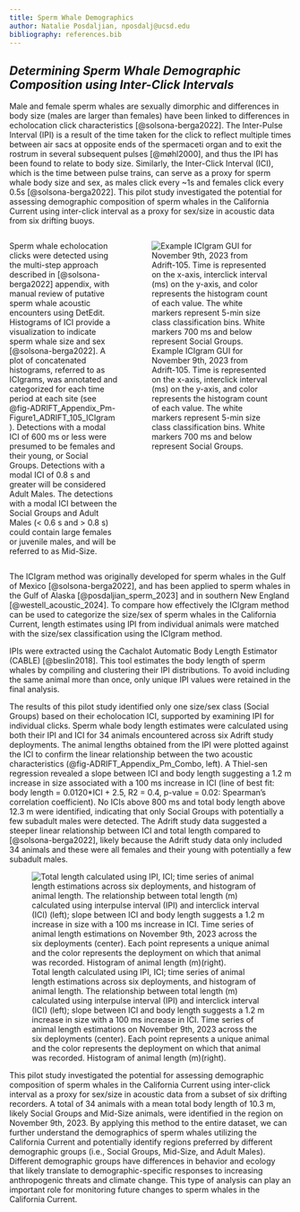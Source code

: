 ```yaml
---
title: Sperm Whale Demographics 
author: Natalie Posdaljian, nposdalj@ucsd.edu
bibliography: references.bib
---
```


## *Determining Sperm Whale Demographic Composition using Inter-Click Intervals*

Male and female sperm whales are sexually dimorphic and differences in body size (males are larger than females) have been linked to differences in echolocation click characteristics [@solsona-berga2022]. The Inter-Pulse Interval (IPI) is a result of the time taken for the click to reflect multiple times between air sacs at opposite ends of the spermaceti organ and to exit the rostrum in several subsequent pulses [@møhl2000], and thus the IPI has been found to relate to body size. Similarly, the Inter-Click Interval (ICI), which is the time between pulse trains, can serve as a proxy for sperm whale body size and sex, as males click every \~1s and females click every 0.5s [@solsona-berga2022]. This pilot study investigated the potential for assessing demographic composition of sperm whales in the California Current using inter-click interval as a proxy for sex/size in acoustic data from six drifting buoys.

::: columns
::: {.column width="40%"}
Sperm whale echolocation clicks were detected using the multi-step approach described in [@solsona-berga2022] appendix, with manual review of putative sperm whale acoustic encounters using DetEdit. Histograms of ICI provide a visualization to indicate sperm whale size and sex [@solsona-berga2022]. A plot of concatenated histograms, referred to as ICIgrams, was annotated and categorized for each time period at each site (see @fig-ADRIFT_Appendix_Pm-Figure1_ADRIFT_105_ICIgram). Detections with a modal ICI of 600 ms or less were presumed to be females and their young, or Social Groups. Detections with a modal ICI of 0.8 s and greater will be considered Adult Males. The detections with a modal ICI between the Social Groups and Adult Males (\< 0.6 s and \> 0.8 s) could contain large females or juvenile males, and will be referred to as Mid-Size.
:::

::: {.column width="60%"}
![Example ICIgram GUI for November 9th, 2023 from Adrift-105. Time is represented on the x-axis, interclick interval (ms) on the y-axis, and color represents the histogram count of each value. The white markers represent 5-min size class classification bins. White markers 700 ms and below represent Social Groups.](images/ADRIFT_Appendix_Pm-Figure1_ADRIFT_105_ICIgram.png){#fig-ADRIFT_Appendix_Pm-Figure1_ADRIFT_105_ICIgram fig-alt="ICIgram from sample dataset with ICI on y axis (ms) and time on x axis (minutes), with histogram counts in color, ranging from dark blue (0-5) to bright yellow (40-50). White markers represent 5 min size class bins. All white markers are at or below 700 ICI, and high histogram counts (identified by yellow and orange colors) are below 700 ICI, suggesting these sperm whale clicks represent social groups."}
:::
:::

The ICIgram method was originally developed for sperm whales in the Gulf of Mexico [@solsona-berga2022], and has been applied to sperm whales in the Gulf of Alaska [@posdaljian_sperm_2023] and in southern New England [@westell_acoustic_2024]. To compare how effectively the ICIgram method can be used to categorize the size/sex of sperm whales in the California Current, length estimates using IPI from individual animals were matched with the size/sex classification using the ICIgram method.

IPIs were extracted using the Cachalot Automatic Body Length Estimator (CABLE) [@beslin2018]. This tool estimates the body length of sperm whales by compiling and clustering their IPI distributions. To avoid including the same animal more than once, only unique IPI values were retained in the final analysis.

The results of this pilot study identified only one size/sex class (Social Groups) based on their echolocation ICI, supported by examining IPI for individual clicks. Sperm whale body length estimates were calculated using both their IPI and ICI for 34 animals encountered across six Adrift study deployments. The animal lengths obtained from the IPI were plotted against the ICI to confirm the linear relationship between the two acoustic characteristics (@fig-ADRIFT_Appendix_Pm_Combo, left). A Thiel-sen regression revealed a slope between ICI and body length suggesting a 1.2 m increase in size associated with a 100 ms increase in ICI (line of best fit: body length = 0.0120\*ICI + 2.5, R2 = 0.4, p-value = 0.02: Spearman's correlation coefficient). No ICIs above 800 ms and total body length above 12.3 m were identified, indicating that only Social Groups with potentially a few subadult males were detected. The Adrift study data suggested a steeper linear relationship between ICI and total length compared to [@solsona-berga2022], likely because the Adrift study data only included 34 animals and these were all females and their young with potentially a few subadult males.

![Total length calculated using IPI, ICI; time series of animal length estimations across six deployments, and histogram of animal length. The relationship between total length (m) calculated using interpulse interval (IPI) and interclick interval (ICI) (left); slope between ICI and body length suggests a 1.2 m increase in size with a 100 ms increase in ICI. Time series of animal length estimations on November 9th, 2023 across the six deployments (center). Each point represents a unique animal and the color represents the deployment on which that animal was recorded. Histogram of animal length (m)(right).](images/ADRIFT_Appendix_Pm_Combo.png){#fig-ADRIFT_Appendix_Pm_Combo fig-alt="Three graphs representing sperm whale body size relationship with ICI results. On the left, the estimated total animal length in meters is on the y axis, and the ICI in ms is on the x axis. This scatterplot shows a positive linear relationship between ICI and body size, suggesting a 1.2 m increase in body size with a 100 ms increase in ICI. The center graph is a scatterplot time series with body length (m) on the y axis, and time on the x axis for the 22 hours of analyzed deployments. Each point represents a unique animal and the color represents the deployment on which the animal was recorded. All body lengths estimated ranged from 8 to 12.5 m. The final graph on the right provides a histogram of the number of sperm whale detections (y axis) for each estimated body length. The number of counts ranged from 6 to 8 animals."}

This pilot study investigated the potential for assessing demographic composition of sperm whales in the California Current using inter-click interval as a proxy for sex/size in acoustic data from a subset of six drifting recorders. A total of 34 animals with a mean total body length of 10.3 m, likely Social Groups and Mid-Size animals, were identified in the region on November 9th, 2023. By applying this method to the entire dataset, we can further understand the demographics of sperm whales utilizing the California Current and potentially identify regions preferred by different demographic groups (i.e., Social Groups, Mid-Size, and Adult Males). Different demographic groups have differences in behavior and ecology that likely translate to demographic-specific responses to increasing anthropogenic threats and climate change. This type of analysis can play an important role for monitoring future changes to sperm whales in the California Current.
